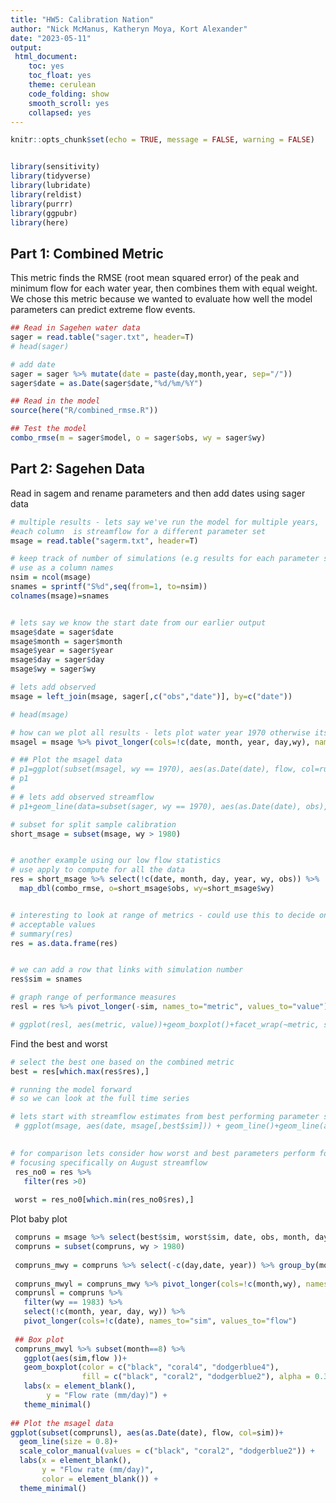 ```yaml
---
title: "HW5: Calibration Nation"
author: "Nick McManus, Katheryn Moya, Kort Alexander"
date: "2023-05-11"
output: 
 html_document: 
    toc: yes
    toc_float: yes
    theme: cerulean
    code_folding: show
    smooth_scroll: yes
    collapsed: yes
---
```


```r
knitr::opts_chunk$set(echo = TRUE, message = FALSE, warning = FALSE)


library(sensitivity)
library(tidyverse)
library(lubridate)
library(reldist)
library(purrr)
library(ggpubr)
library(here)
```


## Part 1: Combined Metric

This metric finds the RMSE (root mean squared error) of the peak and minimum flow for each water year, then combines them with equal weight. We chose this metric because we wanted to evaluate how well the model parameters can predict extreme flow events. 
```r
## Read in Sagehen water data
sager = read.table("sager.txt", header=T)
# head(sager)

# add date
sager = sager %>% mutate(date = paste(day,month,year, sep="/"))
sager$date = as.Date(sager$date,"%d/%m/%Y")

## Read in the model
source(here("R/combined_rmse.R"))

## Test the model
combo_rmse(m = sager$model, o = sager$obs, wy = sager$wy)
```

## Part 2: Sagehen Data

Read in sagem and rename parameters and then add dates using sager data 
```r
# multiple results - lets say we've run the model for multiple years, 
#each column  is streamflow for a different parameter set
msage = read.table("sagerm.txt", header=T)

# keep track of number of simulations (e.g results for each parameter set) 
# use as a column names
nsim = ncol(msage)
snames = sprintf("S%d",seq(from=1, to=nsim))
colnames(msage)=snames


# lets say we know the start date from our earlier output
msage$date = sager$date
msage$month = sager$month
msage$year = sager$year
msage$day = sager$day
msage$wy = sager$wy

# lets add observed
msage = left_join(msage, sager[,c("obs","date")], by=c("date"))

# head(msage)

# how can we plot all results - lets plot water year 1970 otherwise its hard to see
msagel = msage %>% pivot_longer(cols=!c(date, month, year, day,wy), names_to="run", values_to="flow")

# ## Plot the msagel data
# p1=ggplot(subset(msagel, wy == 1970), aes(as.Date(date), flow, col=run))+geom_line()+theme(legend.position = "none")
# p1
# 
# # lets add observed streamflow
# p1+geom_line(data=subset(sager, wy == 1970), aes(as.Date(date), obs), size=2, col="black", linetype=2)+labs(y="Streamflow", x="Date")
```



```r
# subset for split sample calibration
short_msage = subset(msage, wy > 1980)


# another example using our low flow statistics
# use apply to compute for all the data
res = short_msage %>% select(!c(date, month, day, year, wy, obs)) %>%
  map_dbl(combo_rmse, o=short_msage$obs, wy=short_msage$wy)


# interesting to look at range of metrics - could use this to decide on
# acceptable values
# summary(res)
res = as.data.frame(res)


# we can add a row that links with simulation number
res$sim = snames

# graph range of performance measures
resl = res %>% pivot_longer(-sim, names_to="metric", values_to="value")

# ggplot(resl, aes(metric, value))+geom_boxplot()+facet_wrap(~metric, scales="free")
```


Find the best and worst
```r
# select the best one based on the combined metric
best = res[which.max(res$res),]

# running the model forward
# so we can look at the full time series

# lets start with streamflow estimates from best performing parameter set
 # ggplot(msage, aes(date, msage[,best$sim])) + geom_line()+geom_line(aes(date, obs), col="red") 

 
# for comparison lets consider how worst and best parameters perform for subsequent simulations
# focusing specifically on August streamflow
 res_no0 = res %>% 
   filter(res >0)
 
 worst = res_no0[which.min(res_no0$res),]
```


Plot baby plot
```r
 compruns = msage %>% select(best$sim, worst$sim, date, obs, month, day, year, wy)
 compruns = subset(compruns, wy > 1980)
 
 compruns_mwy = compruns %>% select(-c(day,date, year)) %>% group_by(month, wy) %>% summarize(across(everything(), mean))
 
 compruns_mwyl = compruns_mwy %>% pivot_longer(cols=!c(month,wy), names_to="sim", values_to="flow")
 comprunsl = compruns %>%  
   filter(wy == 1983) %>% 
   select(!c(month, year, day, wy)) %>% 
   pivot_longer(cols=!c(date), names_to="sim", values_to="flow")
 
 ## Box plot
 compruns_mwyl %>% subset(month==8) %>% 
   ggplot(aes(sim,flow ))+
   geom_boxplot(color = c("black", "coral4", "dodgerblue4"),
                fill = c("black", "coral2", "dodgerblue2"), alpha = 0.3) +
   labs(x = element_blank(),
        y = "Flow rate (mm/day)") +
   theme_minimal()
 
## Plot the msagel data
ggplot(subset(comprunsl), aes(as.Date(date), flow, col=sim))+
  geom_line(size = 0.8)+
  scale_color_manual(values = c("black", "coral2", "dodgerblue2")) +
  labs(x = element_blank(),
       y = "Flow rate (mm/day)",
       color = element_blank()) +
  theme_minimal()
```

